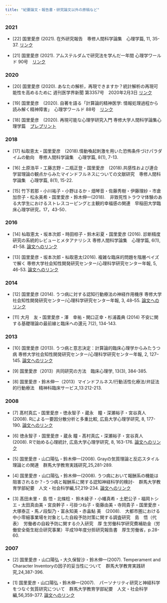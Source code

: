```yaml
---
title: "紀要論文・報告書・研究論文以外の原稿など"
---
```


### 2021

- [22] 国里愛彦 (2021). 在外研究報告　専修人間科学論集　心理学篇, 11, 35-37. [リンク](https://senshu-u.repo.nii.ac.jp/?action=pages_view_main&active_action=repository_view_main_item_detail&item_id=11902&item_no=1&page_id=13&block_id=21)

- [21] 国里愛彦 (2021). アムステルダムで研究法を学んだ一年間 心理学ワールド 90号　[リンク](https://psych.or.jp/publication/world090/pw18/)

### 2020

- [20] 国里愛彦 (2020). あなたの解析，再現できますか？統計解析の再現可能性を高めるために 週刊医学界新聞 第3357号　2020年2月3日 [リンク](http://www.igaku-shoin.co.jp/paperDetail.do?id=PA03357_03)

- [19] 国里愛彦　(2020). 自著を語る「計算論的精神医学: 情報処理過程から読み解く精神障害」　心理学ワールド 88号　[リンク](https://psych.or.jp/publication/world088/pw18)


- [18] 国里愛彦　(2020). 再現可能な心理学研究入門 専修大学人間科学論集心理学篇　[プレプリント](https://psyarxiv.com/x8js5/)

### 2018

- [17] 杣取恵太・国里愛彦　(2018).情動喚起刺激を用いた恐怖条件づけパラダイムの動向　専修人間科学論集　心理学篇, 8(1), 7-13.

- [16] 土原浩平・工藤志野・二瓶正登・国里愛彦　(2018).共感性および連合学習理論の観点からみたマインドフルネスについての文献研究　専修人間科学論集　心理学篇, 8(1), 15-22.

- [15] 竹下若那・小川祐子・小野はるか・畑琴音・佐藤秀樹・伊藤理紗・市倉加奈子・松永美希・国里愛彦・鈴木伸一(2018).　非致死性トラウマ体験のある大学生におけるストレスコーピングと主観的幸福感の関連　早稲田大学臨床心理学研究，17，43-50．

### 2016

- [14] 杣取恵太・坂本次郎・時田椋子・鈴木彩夏・国里愛彦 (2016). 診断精度研究の系統的レビューとメタアナリシス  専修人間科学論集　心理学篇, 6(1), 41-58. [論文へのリンク](http://ir.acc.senshu-u.ac.jp/?action=pages_view_main&active_action=repository_view_main_item_detail&item_id=9918&item_no=1&page_id=13&block_id=52)

- [13] 国里愛彦・坂本次郎・杣取恵太(2016). 複雑な臨床的問題を階層ベイズで解く 専修大学社会知性開発研究センター/心理科学研究センター年報, 5, 46-53.  [論文へのリンク](http://ir.acc.senshu-u.ac.jp/?action=pages_view_main&active_action=repository_view_main_item_detail&item_id=9863&item_no=1&page_id=13&block_id=52)

### 2014

- [12] 国里愛彦 (2014). うつ病に対する認知行動療法の神経作用機序 専修大学社会知性開発研究センター/心理科学研究センター年報, 3, 48–55.  [論文へのリンク](http://ir.acc.senshu-u.ac.jp/?action=pages_view_main&active_action=repository_view_main_item_detail&item_id=6942&item_no=1&page_id=13&block_id=52)

- [11] 大月　友・国里愛彦・澤　幸祐・関口正幸・杉浦義典 (2014) 不安に関する基礎理論の最前線と臨床への還元 7(2), 134-143.

### 2013

- [10] 国里愛彦 (2013). うつ病と意志決定：計算論的臨床心理学からみたうつ病 専修大学社会知性開発研究センター/心理科学研究センター年報, 2, 127–145.  [論文へのリンク](http://ir.acc.senshu-u.ac.jp/?action=pages_view_main&active_action=repository_view_main_item_detail&item_id=5002&item_no=1&page_id=13&block_id=52)

- [9] 国里愛彦（2013）共同研究の方法　臨床心理学, 13(3), 384-385.

- [8] 国里愛彦・鈴木伸一（2013）マインドフルネス/行動活性化療法/弁証法的行動療法　精神科臨床サービス,13:212-213.

### 2008

- [7] 髙村真広・国里愛彦・徳永智子・蔵永　瞳・深瀬裕子・宮谷真人　(2008). Rによる一要因分散分析と多重比較, 広島大学心理学研究, 8, 177-190.  [論文へのリンク](http://ir.lib.hiroshima-u.ac.jp/ja/00026799)
 
- [6] 徳永智子・国里愛彦・蔵永 瞳・髙村真広・深瀬裕子・宮谷真人　(2008). Rで始める心理統計, 広島大学心理学研究, 8, 163-176.  [論文へのリンク](http://ir.lib.hiroshima-u.ac.jp/ja/list/HU_journals/AA11616129/--/8/item/26798)
 
- [5] 国里愛彦・山口陽弘・鈴木伸一(2008). Grayの気質理論と反応スタイル理論との関連　群馬大学教育実践研究,25,281-289.
 
- [4] 国里愛彦・山口陽弘・鈴木伸一(2008). うつ病において報酬系の機能は阻害されるか？-うつ病と報酬系に関する認知神経科学的検討-　群馬大学教育学部紀要　人文・社会科学編,57,219-234.  [論文へのリンク](https://gair.media.gunma-u.ac.jp/dspace/handle/10087/3013)

- [3] 髙田未里・ 島 悟・北條稔・ 鈴木綾子・小幡真希・土肥公子・福岡トシエ・太田真由美・宮良幹子・弓掛つね子・衛藤由美・寺岡貴子・国里愛彦・大塚泰正・馬ノ段梨乃・富永知美・赤畠鮎 美　(2008).　大都市圏における中小零細事業場を対象とした自殺予防対策に関する調査研究　島　悟（代表）　労働者の自殺予防に関する介入研究　厚 生労働科学研究費補助金（労働安全衛生総合研究事業）平成19年度分担研究報告書　厚生労働省，p.28-60.

### 2007

- [2] 国里愛彦・山口陽弘・大久保智沙・鈴木伸一(2007). Temperament and Character Inventoryの因子的妥当性について　群馬大学教育実践研究,24,387-396.
 
- [1] 国里愛彦・山口陽弘・鈴木伸一(2007).　パーソナリティ研究と神経科学をつなぐ気質研究について　群馬大学教育学部紀要　人文・社会科学編,56,359-377.  [論文へのリンク](https://gair.media.gunma-u.ac.jp/dspace/handle/10087/1452)
 